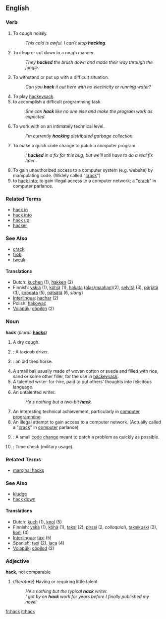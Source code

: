 ==English==

===Verb===
{{en-infl-reg-consonant|hack||}}
# To cough noisily.
#:''This cold is awful.  I can't stop '''hacking'''.''
# To chop or cut down in a rough manner.
#:''They '''hacked''' the brush down and made their way through the jungle.''
# To withstand or put up with a difficult situation.
#:''Can you '''hack''' it out here with no electricity or running water?''
# To play [[hackeysack]].
# to accomplish a difficult programming task. 
#:''She can '''hack''' like no one else and make the program work as expected.''
# To work with on an intimately technical level.
#: ''I'm currently '''hacking''' distributed garbage collection.''
# To make a quick code change to patch a computer program.
#:''I '''hacked''' in a fix for this bug, but we'll still have to do a real fix later.''.
# To gain unauthorized access to a computer system (e.g. website) by manipulating code. (Widely called "[[crack]]")
# to [[hack into]]; to gain illegal access to a computer network; a "[[crack]]" in computer parlance.

===Related Terms===
*[[hack in]]
*[[hack into]]
*[[hack up]]
*[[hacker]]

===See Also===
*[[crack]]
*[[frob]]
*[[tweak]]

====Translations====
*Dutch: [[kuchen]] (1), [[hakken]] (2)
*Finnish: [[yskiä]] (1), [[köhiä]] (1), [[hakata#Finnish|hakata]] ([[alas]]/[[maa#Finnish|maahan]])(2), [[selvitä]] (3), [[pärjätä]] (3), [[koodata]] (5), [[pätsätä]] (6, ''slang'')
*[[Interlingua]]: [[hachar]] (2)
*Polish: [[hakować]]
*[[Volapük]]: [[cöpilön]] (2)

===Noun===
'''hack'''  (''plural:'' '''[[hacks]]''')
# A dry cough.
# {{slang}}: A taxicab driver.
# {{tag|Spanglish}}: an old tired horse.
# A small ball usually made of woven cotton or suede and filled with rice, sand or some other filler, for the use in [[hackeysack]].
# A talented writer-for-hire, paid to put others' thoughts into felicitous language.
# An untalented writer.  
#:''He's nothing but a two-bit '''hack'''.''
# An interesting technical achievement, particularly in [[computer programming]].
# An illegal attempt to gain access to a computer network. (Actually called a "[[crack]]" in [[computer]] parlance).
# {{computing}}: A small [[code change]] meant to patch a problem as quickly as possible.
# {{slang}}: Time check (military usage).

===Related Terms===
*[[marginal hacks]]

===See Also===
*[[kludge]]
*[[hack down]]

====Translations====
*Dutch: [[kuch]] {{m}} (1), [[knol]] (5)
*Finnish: [[yskä]] (1), [[köhä]] (1), [[taksi]] (2), [[pirssi]] (2, ''colloquial''), [[taksikuski]] (3), [[koni#Finnish|koni]] (4)
*[[Interlingua]]: [[taxi]] (5)
*Spanish: [[taxi]] (2), [[jaca]] (4)
*[[Volapük]]: [[cöpilod]] (2)

===Adjective===
'''hack''', not comparable

# (''literature'') Having or requiring little talent.
#:''He's nothing but the typical '''hack''' writer.''
#:''I got by on '''hack''' work for years before I finally published my novel.''
[[fr:hack]]
[[it:hack]]